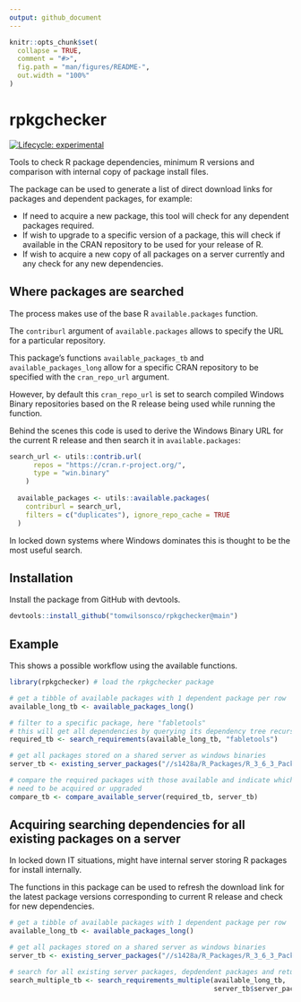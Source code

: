 ```yaml
---
output: github_document
---
```


<!-- README.md is generated from README.Rmd. Please edit that file -->

```r
knitr::opts_chunk$set(
  collapse = TRUE,
  comment = "#>",
  fig.path = "man/figures/README-",
  out.width = "100%"
)
```

# rpkgchecker

<!-- badges: start -->
[![Lifecycle: experimental](https://img.shields.io/badge/lifecycle-experimental-orange.svg)](https://www.tidyverse.org/lifecycle/#experimental)
<!-- badges: end -->

Tools to check R package dependencies, minimum R versions and comparison with internal copy of package install files.  

The package can be used to generate a list of direct download links for packages and dependent packages, for example:

- If need to acquire a new package, this tool will check for any dependent packages required.
- If wish to upgrade to a specific version of a package, this will check if available in the CRAN repository to be used for your release of R.
- If wish to acquire a new copy of all packages on a server currently and any check for any new dependencies.

## Where packages are searched
The process makes use of the base R `available.packages` function.  

The `contriburl` argument of `available.packages` allows to specify the URL for a particular repository.  

This package's functions `available_packages_tb` and `available_packages_long` allow for a specific CRAN repository to be specified with the `cran_repo_url` argument. 

However, by default this `cran_repo_url` is set to search compiled Windows Binary repositories based on the R release being used while running the function.  

Behind the scenes this code is used to derive the Windows Binary URL for the current R release and then search it in `available.packages`:

```r
search_url <- utils::contrib.url(
      repos = "https://cran.r-project.org/",
      type = "win.binary"
    )
    
  available_packages <- utils::available.packages(
    contriburl = search_url,
    filters = c("duplicates"), ignore_repo_cache = TRUE
  )    
```

In locked down systems where Windows dominates this is thought to be the most useful search.

## Installation

Install the package from GitHub with devtools.

``` r
devtools::install_github("tomwilsonsco/rpkgchecker@main")
```

## Example

This shows a possible workflow using the available functions.

``` r
library(rpkgchecker) # load the rpkgchecker package

# get a tibble of available packages with 1 dependent package per row
available_long_tb <- available_packages_long()

# filter to a specific package, here "fabletools"
# this will get all dependencies by querying its dependency tree recursively
required_tb <- search_requirements(available_long_tb, "fabletools")

# get all packages stored on a shared server as windows binaries
server_tb <- existing_server_packages("//s1428a/R_Packages/R_3_6_3_Packages")

# compare the required packages with those available and indicate which 
# need to be acquired or upgraded
compare_tb <- compare_available_server(required_tb, server_tb)
```

## Acquiring searching dependencies for all existing packages on a server

In locked down IT situations, might have internal server storing R packages for install internally.  

The functions in this package can be used to refresh the download link for the latest package versions corresponding to current R release and check for new dependencies.

```r
# get a tibble of available packages with 1 dependent package per row
available_long_tb <- available_packages_long()

# get all packages stored on a shared server as windows binaries
server_tb <- existing_server_packages("//s1428a/R_Packages/R_3_6_3_Packages")

# search for all existing server packages, depdendent packages and return install versions and links corresponding to current R release.
search_multiple_tb <- search_requirements_multiple(available_long_tb, 
                                                   server_tb$server_package)
```
